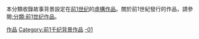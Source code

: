 本分類收錄故事背景設定在[[前1世纪|前1世纪]]的[[虛構作品|虛構作品]]。關於前1世紀發行的作品，請參閱[[:分類:前1世纪作品|:分類:前1世纪作品]]。
{{CatPair|前2世紀背景作品|1世紀背景作品}}

[[Category:前1世纪|作品]]
[[Category:前1千纪背景作品|Category:前1千纪背景作品]]
[[Category:各世纪背景作品|-01]]